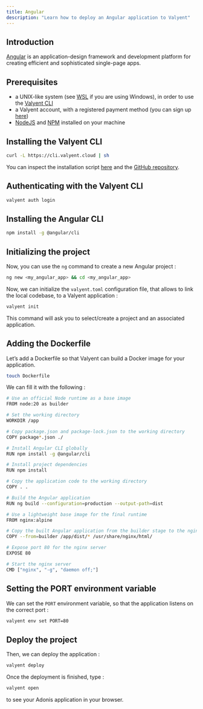 ```yaml
---
title: Angular
description: "Learn how to deploy an Angular application to Valyent"
---
```


## Introduction

[Angular](https://angular.io) is an application-design framework and development platform for creating efficient and sophisticated single-page apps.

## Prerequisites

- a UNIX-like system (see [WSL](https://learn.microsoft.com/en-us/windows/wsl/install) if you are using Windows), in order to use the [Valyent CLI](https://docs.valyent.cloud/cli)
- a Valyent account, with a registered payment method (you can sign up [here](https://console.valyent.cloud/auth/sign-up))
- [NodeJS](https://nodejs.org) and [NPM](https://www.npmjs.com) installed on your machine

## Installing the Valyent CLI

```bash
curl -L https://cli.valyent.cloud | sh
```

You can inspect the installation script [here](https://cli.valyent.cloud) and the [GitHub repository](https://github.com/valyentdev/cli).

## Authenticating with the Valyent CLI

```bash
valyent auth login
```

## Installing the Angular CLI

```bash
npm install -g @angular/cli
```

## Initializing the project

Now, you can use the `ng` command to create a new Angular project :

```bash
ng new <my_angular_app> && cd <my_angular_app>
```

Now, we can initialize the `valyent.toml` configuration file, that allows to link the local codebase, to a Valyent application :

```bash
valyent init
```

This command will ask you to select/create a project and an associated application.

## Adding the Dockerfile

Let’s add a Dockerfile so that Valyent can build a Docker image for your application.

```bash
touch Dockerfile
```

We can fill it with the following :

```bash
# Use an official Node runtime as a base image
FROM node:20 as builder

# Set the working directory
WORKDIR /app

# Copy package.json and package-lock.json to the working directory
COPY package*.json ./

# Install Angular CLI globally
RUN npm install -g @angular/cli

# Install project dependencies
RUN npm install

# Copy the application code to the working directory
COPY . .

# Build the Angular application
RUN ng build --configuration=production --output-path=dist

# Use a lightweight base image for the final runtime
FROM nginx:alpine

# Copy the built Angular application from the builder stage to the nginx web root directory
COPY --from=builder /app/dist/* /usr/share/nginx/html/

# Expose port 80 for the nginx server
EXPOSE 80

# Start the nginx server
CMD ["nginx", "-g", "daemon off;"]
```

## Setting the PORT environment variable

We can set the `PORT` environment variable, so that the application listens on the correct port :

```bash
valyent env set PORT=80
```

## Deploy the project

Then, we can deploy the application :

```bash
valyent deploy
```

Once the deployment is finished, type :

```bash
valyent open
```

to see your Adonis application in your browser.
